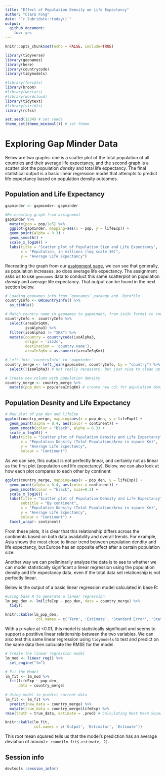```yaml
---
title: "Effect of Population Density on Life Expectancy"
author: "Clara Fong"
date: "`r lubridate::today()`"
output: 
  github_document:
    toc: yes
---
```


```r

knitr::opts_chunk$set(echo = FALSE, include=TRUE)

library(tidyverse)
library(geonames)
library(here)
library(countrycode)
library(tidymodels)

#library(forcats)
library(broom)
#library(wbstats)
#library(wordcloud)
library(tidytext)
#library(viridis)
library(rcfss)

set.seed(1234) # set seeds
theme_set(theme_minimal()) # set theme
```

# Exploring Gap Minder Data

Below are two graphs: one is a scatter plot of the total population of all countries and their average life expectancy, and the second graph is a scatter plot the population *density* and total life expectancy. The final statistical output is a basic linear regression model that attempts to predict life expectancy based on population density outcomes.


## Population and Life Expectancy

```r

gapminder <- gapminder::gapminder 

#Re creating graph from assignment
gapminder %>% 
  mutate(pop = pop/1e5) %>% 
  ggplot(gapminder, mapping=aes(x = pop, y = lifeExp)) +
  geom_point(alpha = 0.3) +
  geom_smooth() +
  scale_x_log10() +
  labs(title = "Scatter plot of Population Size and Life Expectancy",
       x = "Population, in millions (log scale 10)",
       y = "Average Life Expectancy")

```

Recreating the graph from our [assignment page](https://cfss.uchicago.edu/homework/webdata/), we can see that generally, as population increases, so does average life expectancy. The assignment asks us to use `geonames` data to conduct this same scatterplot on population *density* and average life expectancy. That output can be found in the next section below.

```r

# Loading geonames info from `geonames` package and .Rprofile
countryInfo <- GNcountryInfo() %>% 
  as_tibble()

# Match country name in geonames to gapminder, from iso3c format to country.name format
countryInfo <- countryInfo %>% 
  select(areaInSqKm, 
         isoAlpha3) %>% 
  filter(isoAlpha3 != "XKX") %>% 
  mutate(country = countrycode(isoAlpha3, 
         origin = 'iso3c', 
         destination = 'country.name'),
         areaInSqKm = as.numeric(areaInSqKm))
```


```r

# Left-Join `countryInfo` to `gapminder`
country_merge <- left_join(gapminder, countryInfo, by = "country") %>% 
  select(!isoAlpha3) # Not really necessary, but just nice to clean up the final merged df

# Create new column with population density
country_merge <- country_merge %>% 
  mutate(pop_den = pop/areaInSqKm) # create new col for population density
```

## Population Desnity and Life Expectancy

```r

# New plot of pop_den and lifeExp
ggplot(country_merge, mapping=aes(x = pop_den, y = lifeExp)) +
  geom_point(alpha = 0.4, aes(color = continent)) +
  geom_smooth(color = "black", alpha = 0.3) +
  scale_x_log10() +
  labs(title = "Scatter plot of Population Density and Life Expectancy",
       x = "Population Density (Total Population/Area in sqaure Km)",
       y = "Average Life Expectancy",
       colour = "Continent")
```

As we can see, this output is not perfectly linear, and certainly not as linear as the first plot (population and life expectancy). Below, we can also look at how each plot compares to each other by continent:

```r

ggplot(country_merge, mapping=aes(x = pop_den, y = lifeExp)) +
  geom_point(alpha = 0.4, aes(color = continent)) +
  geom_smooth(color = "black", size=0.1) +
  scale_x_log10() +
  labs(title = "Scatter plot of Population Density and Life Expectancy",
       subtitle = "By continent",
       x = "Population Density (Total Population/Area in sqaure Km)",
       y = "Average Life Expectancy",
       colour = "Continent") +
  facet_wrap(~ continent)

```

From these plots, it is clear that this relationship differs across the continents based on both data availability and overall trends. For example, Asia shows the most close to linear trend between population dendity and life expectancy, but Europe has an opposite effect after a certain population size.

Another way we can preliminarily analyze the data is to see to whether we can model statistically significant a linear regression using the population density and life expectancy data, even if the total data set relationship is not perfectly linear. 

Below is the output of a basic linear regression model calculated in base R:

```r
#using base R to generate a linear regression
lm_pop_den <- lm(lifeExp ~ pop_den, data = country_merge) %>% 
  tidy()

knitr::kable(lm_pop_den,
              col.names = c('Term', 'Estimate', 'Standard Error', 'Statistic', 'P-Value'))
```

With a p-value at <0.01, this model is statistically significant and seems to support a postitive linear relationship between the two variables. We can also test this same linear regression using `tidymodels` to test and predict on the same data then calculate the RMSE for the model.

```r
# Create the linear regression model
lm_mod <- linear_reg() %>% 
  set_engine("lm") 

# Fit the Model
lm_fit <- lm_mod %>% 
  fit(lifeExp ~ pop_den,
      data = country_merge)
  
# Using model to predict current data
lm_fit <- lm_fit %>%
  predict(new_data = country_merge) %>% 
  mutate(true_data = country_merge$lifeExp) %>% 
rmse(truth = true_data, estimate = .pred) # Calculating Root Mean Square Error

knitr::kable(lm_fit,
             col.names = c('Output', 'Estimator', 'Estimate'))
```

This root mean squared tells us that the model's prediction has an average deviation of around `r round(lm_fit$.estimate, 2)`.


## Session info

```r
devtools::session_info()
```
